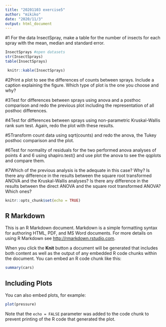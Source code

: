 ```yaml
---
title: "20201103 exercise5"
author: "mikiko"
date: "2020/11/3"
output: html_document
---
```


#1 For the data InsectSpray, make a table for the number of insects for each spray with the mean, median and standard error.

```r
InsectSprays #open datasets
str(InsectSprays)
table(InsectSprays)

 knitr::kable(InsectSprays)
```






#2Print a plot to see the differences of counts between sprays. Include a caption explaining the figure. Which type of plot is the one you choose and why?

#3Test for differences between sprays using anova and a posthoc comparison and redo the previous plot including the representation of all posthoc differences.

#4Test for differences between sprays using non-parametric Kruskal-Wallis rank sum test. Again, redo the plot with these results.

#5Transform count data using sqrt(counts) and redo the anova, the Tukey posthoc comparison and the plot.

#6Test for normality of residuals for the two performed anova analyses of points 4 and 6 using shapiro.test() and use plot the anova to see the qqplots and compare them.

#7Which of the previous analysis is the adequate in this case? Why? Is there any difference in the results between the square root transformed ANOVA and the Kruskal-Wallis analyses? Is there any difference in the results between the direct ANOVA and the square root transformed ANOVA? Which ones?


```r
knitr::opts_chunk$set(echo = TRUE)
```

## R Markdown

This is an R Markdown document. Markdown is a simple formatting syntax for authoring HTML, PDF, and MS Word documents. For more details on using R Markdown see <http://rmarkdown.rstudio.com>.

When you click the **Knit** button a document will be generated that includes both content as well as the output of any embedded R code chunks within the document. You can embed an R code chunk like this:

```r
summary(cars)
```

## Including Plots

You can also embed plots, for example:

```r
plot(pressure)
```

Note that the `echo = FALSE` parameter was added to the code chunk to prevent printing of the R code that generated the plot.
